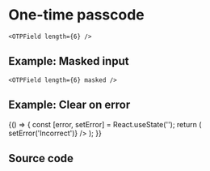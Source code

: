 
<Module name="zeta-dom-react" />

# One-time passcode

<OTPField length={6} />

```tsx
<OTPField length={6} />
```

## Example: Masked input

<OTPField length={6} masked />

```tsx
<OTPField length={6} masked />
```

## Example: Clear on error

<Inline>
{() => {
    const [error, setError] = React.useState('');
    return (
        <OTPField length={6} error={error} onChange={() => setError('Incorrect')} />
    );
}}
</Inline>

## Source code

<CodeBlock children={tsx} className="language-tsx" />
